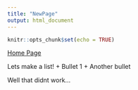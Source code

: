 ```yaml
---
title: "NewPage"
output: html_document
---
```


```r
knitr::opts_chunk$set(echo = TRUE)
```

[Home Page](index.html)

Lets make a list!
+ Bullet 1
+ Another bullet

Well that didnt work...